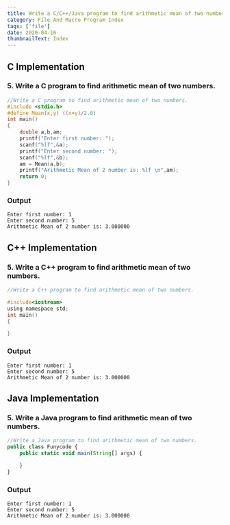 ```yaml
---
title: Write a C/C++/Java program to find arithmetic mean of two numbers.
category: File And Macro Program Index
tags: ['file']
date: 2020-04-16
thumbnailText: Index
---
```


## C Implementation
### 5. Write a C program to find arithmetic mean of two numbers.
```c
//Write a C program to find arithmetic mean of two numbers.
#include <stdio.h>
#define Mean(x,y) ((x+y)/2.0)
int main()
{
    double a,b,am;
    printf("Enter first number: ");
    scanf("%lf",&a);
    printf("Enter second number: ");
    scanf("%lf",&b);
    am = Mean(a,b);
    printf("Arithmetic Mean of 2 number is: %lf \n",am);
    return 0;
}
```
### Output
```
Enter first number: 1
Enter second number: 5
Arithmetic Mean of 2 number is: 3.000000
```

## C++ Implementation
### 5. Write a C++ program to find arithmetic mean of two numbers.
```c
//Write a C++ program to find arithmetic mean of two numbers.

#include<iostream>
using namespace std;
int main()
{

}
```
### Output
```
Enter first number: 1
Enter second number: 5
Arithmetic Mean of 2 number is: 3.000000
```

## Java Implementation
### 5. Write a Java program to find arithmetic mean of two numbers.
```js
//Write a Java program to find arithmetic mean of two numbers.
public class Funycode {
    public static void main(String[] args) {

    }
}
```
### Output
```
Enter first number: 1
Enter second number: 5
Arithmetic Mean of 2 number is: 3.000000
```
